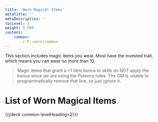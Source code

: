 ```yaml
---
title: 'Worn Magical Items'
metaTitle: ''
metaDescription: ''
tocLevel: 2
weight: 5_500
content:
    common:
        - P::worn|common
---
```


This section includes magic items you wear. Most have the invested trait, which means you can wear no more than 10.

> Magic items that grant a +1 item bonus to skills do NOT apply the bonus since we are using the Potency rules. The GM is unable to programmatically remove that line, so just ignore it.

# List of Worn Magical Items

{{{deck common levelHeading=2}}}
